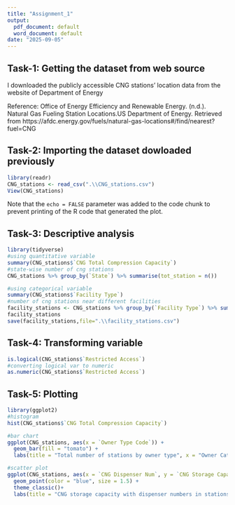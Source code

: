 ```yaml
---
title: "Assignment_1"
output:
  pdf_document: default
  word_document: default
date: "2025-09-05"
---
```


## Task-1: Getting the dataset from web source

I downloaded the publicly accessible CNG stations' location data from the website of Department of Energy

Reference:
Office of Energy Efficiency and Renewable Energy. (n.d.). Natural Gas Fueling Station Locations.US Department of Energy. Retrieved from https://afdc.energy.gov/fuels/natural-gas-locations#/find/nearest?fuel=CNG


## Task-2: Importing the dataset dowloaded previously

```r
library(readr)
CNG_stations <- read_csv(".\\CNG_stations.csv")
View(CNG_stations)
```

Note that the `echo = FALSE` parameter was added to the code chunk to prevent printing of the R code that generated the plot.

## Task-3: Descriptive analysis

```r
library(tidyverse)
#using quantitative variable
summary(CNG_stations$`CNG Total Compression Capacity`)
#state-wise number of cng stations
CNG_stations %>% group_by(`State`) %>% summarise(tot_station = n())

#using categorical variable
summary(CNG_stations$`Facility Type`)
#number of cng stations near different facilities
facility_stations <- CNG_stations %>% group_by(`Facility Type`) %>% summarise(station_no = n())
facility_stations
save(facility_stations,file=".\\facility_stations.csv")
```

## Task-4: Transforming variable

```r
is.logical(CNG_stations$`Restricted Access`)
#converting logical var to numeric
as.numeric(CNG_stations$`Restricted Access`)
```

## Task-5: Plotting

```r
library(ggplot2)
#histogram
hist(CNG_stations$`CNG Total Compression Capacity`)

#bar chart
ggplot(CNG_stations, aes(x = `Owner Type Code`)) +
  geom_bar(fill = "tomato") +
  labs(title = "Total number of stations by owner type", x = "Owner Category", y = "Count")

#scatter plot
ggplot(CNG_stations, aes(x = `CNG Dispenser Num`, y = `CNG Storage Capacity`)) +
  geom_point(color = "blue", size = 1.5) +
  theme_classic()+
  labs(title = "CNG storage capacity with dispenser numbers in stations")
```






